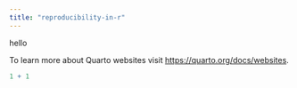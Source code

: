 ```yaml
---
title: "reproducibility-in-r"
---
```


hello

To learn more about Quarto websites visit <https://quarto.org/docs/websites>.

```r
1 + 1
```
